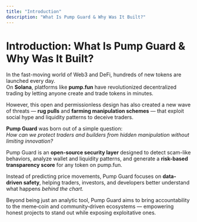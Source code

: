 ```yaml
---
title: "Introduction"
description: "What Is Pump Guard & Why Was It Built?"
---
```


# Introduction: What Is Pump Guard & Why Was It Built?

In the fast-moving world of Web3 and DeFi, hundreds of new tokens are launched every day.  
On **Solana**, platforms like **pump.fun** have revolutionized decentralized trading by letting anyone create and trade tokens in minutes.  

However, this open and permissionless design has also created a new wave of threats — **rug pulls** and **farming manipulation schemes** — that exploit social hype and liquidity patterns to deceive traders.

**Pump Guard** was born out of a simple question:  
*How can we protect traders and builders from hidden manipulation without limiting innovation?*

Pump Guard is an **open-source security layer** designed to detect scam-like behaviors, analyze wallet and liquidity patterns, and generate a **risk-based transparency score** for any token on pump.fun.  

Instead of predicting price movements, Pump Guard focuses on **data-driven safety**, helping traders, investors, and developers better understand what happens *behind the chart.*

Beyond being just an analytic tool, Pump Guard aims to bring accountability to the meme‑coin and community‑driven ecosystems — empowering honest projects to stand out while exposing exploitative ones.